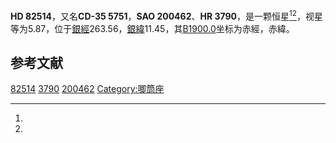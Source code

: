 {{Starbox begin
| name = HD 82514
}}
{{Starbox observe
| epoch = [[J2000.0|J2000.0]]
| constell = {{星座名待查}}<ref name=SIMBAD>{{cite web
 | url=http://simbad.u-strasbg.fr/simbad/sim-id?Ident=HR+3790
 | title =Pulsating variable Star
 | publisher=Centre de Données astronomiques de Strasbourg
 | work=SIMBAD
 | accessdate=2012-07-13}}</ref><ref name=DATA>{{cite web
 | url=http://vizier.u-strasbg.fr/viz-bin/VizieR-5?-out.add=.&-source=5050&-corr=PK=HR&-out.max=9999&HR=3790
 | title=VizieR Detailed Page
 | accessdate=2012-07-13
 | archive-date=2019-02-16
 | archive-url=https://web.archive.org/web/20190216121241/http://vizier.u-strasbg.fr/viz-bin/VizieR-5?-out.add=.&-source=5050&-corr=PK=HR&-out.max=9999&HR=3790
 | dead-url=no
 }}</ref>
| 星官 = 
| ra = {{RA|9|31|32.9}}<ref name=SIMBAD /><ref name=DATA />
| dec = {{DEC|-35|42|54}}<ref name=SIMBAD /><ref name=DATA />
| appmag_v = 5.87<ref name=SIMBAD /><ref name=DATA />
}}
{{Starbox character
| class = K4III<ref name=SIMBAD /><ref name=DATA />
| b-v = 1.29<ref name=SIMBAD /><ref name=DATA />
| u-b = 1.47<ref name=SIMBAD /><ref name=DATA />
| r-i = <ref name=SIMBAD /><ref name=DATA />
| variable = 
}}
{{Starbox astrometry
| radial_v = 1.47
| prop_mo_ra = 14
| parallax = -0.004
| p_error = 
}}
{{Starbox catalog
| names =CD-35 5751，[[SAO星表|SAO]] 200462，[[HD星表|HD]] 82514，[[HR星表|HR]] 3790}}
{{Starbox reference |Simbad=HR+3790}}
{{Starbox end}}

'''HD 82514'''，又名'''CD-35 5751'''，'''SAO 200462'''、'''HR 3790'''，是一颗恒星<ref name=SIMBAD /><ref name=DATA />，视星等为5.87，位于[[銀道座標系|銀經]]263.56，[[銀道座標系|銀緯]]11.45，其[[B1900.0|B1900.0]]坐标为赤經{{RA|9|27|22.5}}，赤緯{{DEC|-35|11.45|8}}。

== 参考文献 ==
{{reflist}}

{{star-stub}}
{{唧筒座恒星}}

[[Category:HD和HDE天體|82514]]
[[Category:HR天體|3790]]
[[Category:SAO天體|200462]]
[[Category:唧筒座|Category:唧筒座]]